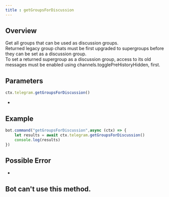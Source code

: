 ```yaml
--- 
title : getGroupsForDiscussion
--- 
```

## Overview 
Get all groups that can be used as discussion groups.  
Returned legacy group chats must be first upgraded to supergroups before they can be set as a discussion group.  
To set a returned supergroup as a discussion group, access to its old messages must be enabled using channels.togglePreHistoryHidden, first.  
## Parameters 
```ts 
ctx.telegram.getGroupsForDiscussion()
```
- 
## Example 
```ts headlight=2
bot.command("getGroupsForDiscussion",async (ctx) => {
    let results = await ctx.telegram.getGroupsForDiscussion() 
    console.log(results)
})
```
## Possible Error 
- 
## Bot can't use this method.